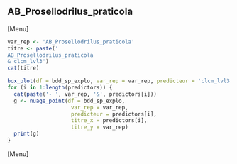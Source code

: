 ##  AB_Prosellodrilus_praticola
[Menu]
```r
var_rep <- 'AB_Prosellodrilus_praticola'
titre <- paste('
AB_Prosellodrilus_praticola
& clcm_lvl3')
cat(titre)

box_plot(df = bdd_sp_explo, var_rep = var_rep, predicteur = 'clcm_lvl3', titre_x = 'clcm_lvl3', titre_y = var_rep)
for (i in 1:length(predictors)) {
  cat(paste('- ', var_rep, '&', predictors[i]))
  g <- nuage_point(df = bdd_sp_explo,
                    var_rep = var_rep,
                    predicteur = predictors[i],
                    titre_x = predictors[i],
                    titre_y = var_rep)
  print(g)
}
```
[Menu] 



